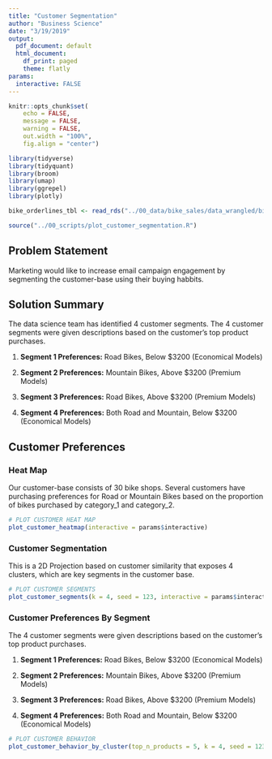 ```yaml
---
title: "Customer Segmentation"
author: "Business Science"
date: "3/19/2019"
output:
  pdf_document: default
  html_document:
    df_print: paged
    theme: flatly
params:
  interactive: FALSE
---
```



```r
knitr::opts_chunk$set(
    echo = FALSE,
    message = FALSE,
    warning = FALSE,
    out.width = "100%",
    fig.align = "center")
```

```r
library(tidyverse)
library(tidyquant)
library(broom)
library(umap)
library(ggrepel)
library(plotly)
```

```r
bike_orderlines_tbl <- read_rds("../00_data/bike_sales/data_wrangled/bike_orderlines.rds")
```

```r
source("../00_scripts/plot_customer_segmentation.R")
```


## Problem Statement

Marketing would like to increase email campaign engagement by segmenting the customer-base using their buying habbits. 

## Solution Summary

The data science team has identified 4 customer segments. The 4 customer segments were given descriptions based on the customer's top product purchases. 

1. __Segment 1 Preferences:__ Road Bikes, Below $3200 (Economical Models)

2. __Segment 2 Preferences:__ Mountain Bikes, Above $3200 (Premium Models)

3. __Segment 3 Preferences:__ Road Bikes, Above $3200 (Premium Models)

4. __Segment 4 Preferences:__ Both Road and Mountain, Below $3200 (Economical Models)


## Customer Preferences

### Heat Map

Our customer-base consists of 30 bike shops. Several customers have purchasing preferences for Road or Mountain Bikes based on the proportion of bikes purchased by category_1 and category_2.

```r
# PLOT CUSTOMER HEAT MAP
plot_customer_heatmap(interactive = params$interactive)
```

### Customer Segmentation

This is a 2D Projection based on customer similarity that exposes 4 clusters, which are key segments in the customer base. 

```r
# PLOT CUSTOMER SEGMENTS
plot_customer_segments(k = 4, seed = 123, interactive = params$interactive)
```


### Customer Preferences By Segment

The 4 customer segments were given descriptions based on the customer's top product purchases. 

1. __Segment 1 Preferences:__ Road Bikes, Below $3200 (Economical Models)

2. __Segment 2 Preferences:__ Mountain Bikes, Above $3200 (Premium Models)

3. __Segment 3 Preferences:__ Road Bikes, Above $3200 (Premium Models)

4. __Segment 4 Preferences:__ Both Road and Mountain, Below $3200 (Economical Models)

```r
# PLOT CUSTOMER BEHAVIOR
plot_customer_behavior_by_cluster(top_n_products = 5, k = 4, seed = 123, interactive = params$interactive)
```

